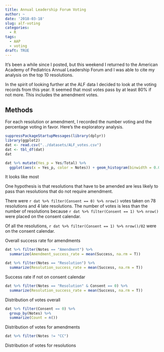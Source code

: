```yaml
---
title: Annual Leadership Forum Voting
author: ~
date: '2018-03-18'
slug: alf-voting
categories: 
  - R
tags: 
  - AAP
  - voting
draft: TRUE
---
```


It's been a while since I posted, but this weekend I returned to the American Academy of Pediatrics Annual Leadership Forum and I was able to cite my analysis on the top 10 resolutions. 

In the spirit of looking further at the ALF data I decided to look at the voting records from this year. It seemed that most votes pass by at least 80% if not more. This includes the amendment votes.

## Methods
For each resolution or amendment, I recorded the number voting and the percentage voting in favor. Here's the exploratory analysis.

```r
suppressPackageStartupMessages(library(dplyr))
library(ggplot2)
dat <- read.csv("../datasets/ALF_votes.csv")
dat <- tbl_df(dat)
dat
```

```r
dat %>% mutate(Yes_p = Yes/Total) %>% 
  ggplot(aes(x = Yes_p, color = Notes)) + geom_histogram(binwidth = 0.05)
```

It looks like most 

One hypothesis is that resolutions that have to be amended are less likely to pass than resolutions that do not require amendment. 

There were `r dat %>% filter(Consent == 0) %>% nrow()` votes taken on 78 resolutions and 4 late resolutions. The number of votes is less than the number of resolutions because `r dat %>% filter(Consent == 1) %>% nrow()` were placed on the consent calendar. 

Of all the resolutions, `r dat %>% filter(Consent == 1) %>% nrow()/82` were on the consent calendar.

Overall success rate for amendments
```r
dat %>% filter(Notes == "Amendment") %>%
  summarize(Amendment_success_rate = mean(Success, na.rm = T))
```

```r
dat %>% filter(Notes == "Resolution") %>%
  summarize(Resolution_success_rate = mean(Success, na.rm = T))
```

Success rate if not on consent calendar
```r
dat %>% filter(Notes == "Resolution" & Consent == 0) %>%
  summarize(Resolution_success_rate = mean(Success, na.rm = T))
```

Distribution of votes overall
```r
dat %>% filter(Consent == 0) %>%
  group_by(Notes) %>% 
  summarize(Count = n())

```


Distribution of votes for amendments
```r
dat %>% filter(Notes != "CC")
```


Distribution of votes for resolutions